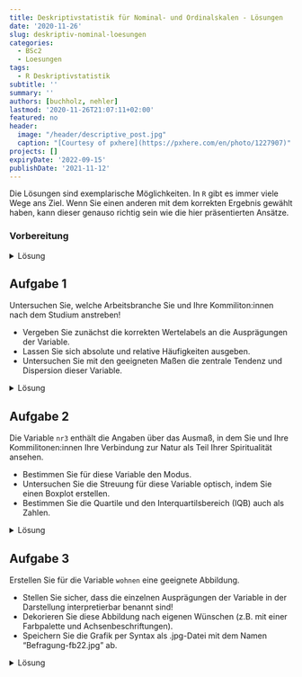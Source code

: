 ```yaml
---
title: Deskriptivstatistik für Nominal- und Ordinalskalen - Lösungen
date: '2020-11-26'
slug: deskriptiv-nominal-loesungen
categories:
  - BSc2
  - Loesungen
tags:
  - R Deskriptivstatistik
subtitle: ''
summary: ''
authors: [buchholz, nehler]
lastmod: '2020-11-26T21:07:11+02:00'
featured: no
header:
  image: "/header/descriptive_post.jpg"
  caption: "[Courtesy of pxhere](https://pxhere.com/en/photo/1227907)"
projects: []
expiryDate: '2022-09-15'
publishDate: '2021-11-12'
---
```


Die Lösungen sind exemplarische Möglichkeiten. In `R` gibt es immer viele Wege ans Ziel. Wenn Sie einen anderen mit dem korrekten Ergebnis gewählt haben, kann dieser genauso richtig sein wie die hier präsentierten Ansätze.

### Vorbereitung

<details><summary>Lösung</summary>

Laden Sie zunächst den Datensatz `fb22` von der pandar-Website herunter und dann ein.

```r
load(url('https://pandar.netlify.app/post/fb22.rda'))   # Daten laden
```

Die Bedeutung der einzelnen Variablen und ihre Antwortkategorien können Sie dem Dokument [variablen.pdf](/post/variablen.pdf) entnehmen.

Verschaffen Sie sich nun einen Überblick über den Datensatz:

```r
dim(fb22)
str(fb22)
```

Der Datensatz besteht aus `r nrow(fb22)` Zeilen (Beobachtungen) und `r ncol(fb22)` Spalten (=Variablen).

</details>



## Aufgabe 1

Untersuchen Sie, welche Arbeitsbranche Sie und Ihre Kommiliton:innen nach dem Studium anstreben!  

* Vergeben Sie zunächst die korrekten Wertelabels an die Ausprägungen der Variable.  
* Lassen Sie sich absolute und relative Häufigkeiten ausgeben.  
* Untersuchen Sie mit den geeigneten Maßen die zentrale Tendenz und Dispersion dieser Variable.  


<details><summary>Lösung</summary>

**Faktor erstellen**

```r
fb22$ziel <- factor(fb22$ziel,
                        levels = 1:4,
                        labels = c("Wirtschaft", "Therapie", "Forschung", "Andere"))
levels(fb22$ziel)
```

**Absolute und relative Häufigkeiten anfordern**  

```r
table(fb22$ziel)              # absolut
prop.table(table(fb22$ziel))  # relativ
```

**Zentrale Tendenz und Dispersion für nominalskalierte Variablen: Modus, relativer Informationsgehalt**

```r
# Modus
which.max(table(fb22$ziel))
```

```r
#relativer Informationsgehalt
hj <- prop.table(table(fb22$ziel))  # hj erstellen
ln_hj <- log(hj)                    # Logarithmus bestimmen
summand <- ln_hj * hj               # Berechnung fuer jede Kategorie
summe <- sum(summand)               # Gesamtsumme
k <- length(hj)                     # Anzahl Kategorien bestimmen
relInf <- -1/log(k) * summe         # Relativer Informationsgehalt
relInf
```

Der Modus der Variable lautet `r names(which.max(table(fb22$ziel)))` - die meisten Ihres Jahrgangs (*n* = `r max(table(fb22$ziel))` bzw. `r round(max(prop.table(table(fb22$ziel)))*100,2)`%) streben einen Job in diesem Bereich an. Der relative Informationsgehalt der Variable beträgt `r round(relInf, 2)`. Sie sehen hier, dass wir im Code einen kleinen Unterschied zum Tutorial eingebaut haben. Die Anzahl der Kategorien wird nicht mehr durch `dim(tab)` sondern durch `length(hj)` bestimmt. Das Resultat ist nicht verschieden - die Anzahl der Kategorien wird gezählt. Wir wollen somit aber nochmal deutlich machen, dass es in `R` immer sehr viele Wege zu einem Ziel geben kann.

</details>



## Aufgabe 2

Die Variable `nr3` enthält die Angaben über das Ausmaß, in dem Sie und Ihre Kommilitonen:innen Ihre Verbindung zur Natur als Teil Ihrer Spiritualität ansehen.

* Bestimmen Sie für diese Variable den Modus.     
* Untersuchen Sie die Streuung für diese Variable optisch, indem Sie einen Boxplot erstellen.  
* Bestimmen Sie die Quartile und den Interquartilsbereich (IQB) auch als Zahlen.

<details><summary>Lösung</summary>

**Modus**

```r
which.max(table(fb22$nr3))
```

**Häufigkeiten**

```r
table(fb22$nr3)
prop.table(table(fb22$nr3))
```

Der Modus der Variable "nr3" beträgt `r which.max(table(fb22$nr3))`, d.h. diese Antwortkategorie wurde am häufigsten genannt (*n* = `r max(table(fb22$nr3))` bzw. `r round(max(prop.table(table(fb22$nr3)))*100,2)`%).

**Boxplot**

```r
boxplot(fb22$nr3)
```

**Quartile**

```r
quantile(fb22$nr3, c(.25,.5,.75), na.rm=T)
```

Der Median beträgt `r quantile(fb22$nr3, .5, na.rm=T)`. Das 1. und 3. Quartil betragen `r quantile(fb22$nr3, .25, na.rm=T)` bzw. `r quantile(fb22$nr3, .75, na.rm=T)`. Folglich sind die Grenzen des Interquartilsbereich (IQB) `r quantile(fb22$nr3, .25, na.rm=T)` und `r  quantile(fb22$nr3, .75, na.rm=T)`. Der Interquartilsabstand (IQA) beträgt `r  quantile(fb22$nr3, .75, na.rm=T)-quantile(fb22$nr3, .25, na.rm=T)`.

</details>


## Aufgabe 3

Erstellen Sie für die Variable `wohnen` eine geeignete Abbildung.   

* Stellen Sie sicher, dass die einzelnen Ausprägungen der Variable in der Darstellung interpretierbar benannt sind!  
* Dekorieren Sie diese Abbildung nach eigenen Wünschen (z.B. mit einer Farbpalette und Achsenbeschriftungen).
* Speichern Sie die Grafik per Syntax als .jpg-Datei mit dem Namen "Befragung-fb22.jpg" ab.

<details><summary>Lösung</summary>

**Faktor erstellen**

```r
fb22$wohnen <- factor(fb22$wohnen, 
                      levels = 1:4, 
                      labels = c("WG", "bei Eltern", "alleine", "sonstiges"))
```

**Default Darstellung und überarbeitete Grafik**

Um die Vergleichbarkeit zu erhöhen, wird im folgenden Code ein kleiner Trick angewendet. Die beiden Histogramme sollten am besten gleichzeitig unter **Plots** angezeigt werden. Durch die verwendete Funktion `par()` kann man verschiedene Plots gemeinsam in einem Fenster zeichnen. Das Argument bestimmt dabei, dass es eine Zeile und zwei Spalten für die Plots gibt.

```r
par(mfrow=c(1,2))

# Default
barplot(table(fb22$wohnen))

# Überarbeitet
barplot(
  # wichtig: Funktion auf Häufigkeitstabelle, nicht die Variable selbst anwenden:
  table(fb22$wohnen),                               
  # aussagekräftiger Titel, inkl. Zeilenumbruch ("\n") 
  main = "Befragung Erstis im WS 20/21:\nAktuelle Wohnsituation", 
  # y-Achsen-Beschriftung:
  ylab = "Häufigkeit",
  # Farben aus einer Farbpalette:
  col = rainbow(10),
  # Platz zwischen Balken minimieren:
  space = 0.1,
  # graue Umrandungen der Balken:
  border = "grey2",
  # Unterscheidlich dichte Schattierungen (statt Füllung) für die vier Balken:
  density = c(50, 75, 25, 50),
  # Richtung, in dem die Schattierung in den vier Balken verläuft
  angle = c(-45, 0, 45, 90),
  # Schriftausrichtung der Achsen horizontal:
  las=2,
  #y-Achse erweitern, sodass mehr Platz zum Titel bleibt:
  ylim = c(0,60))
```

**Speichern (per Syntax)**

```r
jpeg("Befragung-fb22.jpg", width=20, height=10, units="cm", res=200)
barplot(
  table(fb22$wohnen),                               
  main = "Befragung Erstis im WS 21/22:\nAktuelle Wohnsituation", 
  ylab = "Häufigkeit",
  col = rainbow(10),
  space = 0.1,
  border = "grey2",
  density = c(50,75,25,50),
  angle = c(-45,0,45,90),
  las=2,
  ylim = c(0,60))
dev.off()
```

Im Arbeitsverzeichnis sollte die Datei nun vorliegen.

</details>



